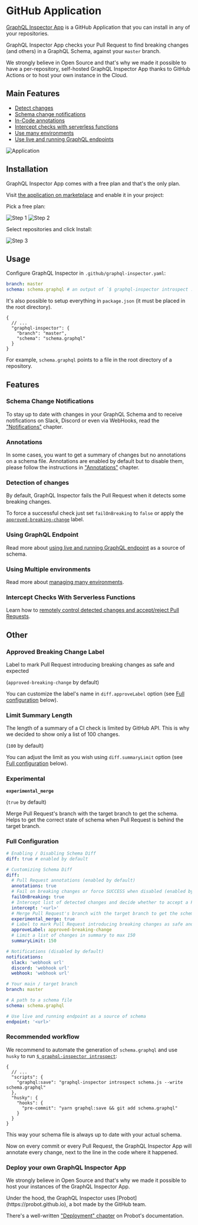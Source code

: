 
# GitHub Application

[GraphQL Inspector App](https://github.com/apps/graphql-inspector) is a GitHub Application that you can install in any
of your repositories.

GraphQL Inspector App checks your Pull Request to find breaking changes (and others) in a GraphQL Schema, against your
`master` branch.

We strongly believe in Open Source and that's why we made it possible to have a per-repository, self-hosted GraphQL
Inspector App thanks to GitHub Actions or to host your own instance in the Cloud.

## Main Features

- [Detect changes](#detection-of-changes)
- [Schema change notifications](#schema-change-notifications)
- [In-Code annotations](#annotations)
- [Intercept checks with serverless functions](../recipes/intercept)
- [Use many environments](../recipes/environments)
- [Use live and running GraphQL endpoints](../recipes/endpoints)

![Application](../../../../public/assets/img/github/app-action.jpg)

## Installation

GraphQL Inspector App comes with a free plan and that's the only plan.

Visit [the application on marketplace](https://github.com/marketplace/graphql-inspector) and enable it in your project:

Pick a free plan:

![Step 1](../../../../public/assets/img/github/app-setup-plan.jpg)
![Step 2](../../../../public/assets/img/github/app-install.jpg)

Select repositories and click Install:

![Step 3](../../../../public/assets/img/github/app-repositories.jpg)

## Usage

Configure GraphQL Inspector in `.github/graphql-inspector.yaml`:

```yaml
branch: master
schema: schema.graphql # an output of `$ graphql-inspector introspect ...`
```

It's also possible to setup everything in `package.json` (it must be placed in the root directory).

```jsonc
{
  // ...
  "graphql-inspector": {
    "branch": "master",
    "schema": "schema.graphql"
  }
}
```

For example, `schema.graphql` points to a file in the root directory of a repository.

## Features

### Schema Change Notifications

To stay up to date with changes in your GraphQL Schema and to receive notifications on Slack, Discord or even via
WebHooks, read the ["Notifications"](../essentials/notifications) chapter.

### Annotations

In some cases, you want to get a summary of changes but no annotations on a schema file. Annotations are enabled by
default but to disable them, please follow the instructions in ["Annotations"](../recipes/annotations) chapter.

### Detection of changes

By default, GraphQL Inspector fails the Pull Request when it detects some breaking changes.

To force a successful check just set `failOnBreaking` to `false` or apply the
[`approved-breaking-change`](#approved-breaking-change-label) label.

### Using GraphQL Endpoint

Read more about [using live and running GraphQL endpoint](../recipes/endpoints) as a source of schema.

### Using Multiple environments

Read more about [managing many environments](../recipes/environments).

### Intercept Checks With Serverless Functions

Learn how to [remotely control detected changes and accept/reject Pull Requests](../recipes/intercept).

## Other

### Approved Breaking Change Label

Label to mark Pull Request introducing breaking changes as safe and expected

(`approved-breaking-change` by default)

You can customize the label's name in `diff.approveLabel` option (see [Full configuration](#full-configuration) below).

### Limit Summary Length

The length of a summary of a CI check is limited by GitHub API. This is why we decided to show only a list of 100
changes.

(`100` by default)

You can adjust the limit as you wish using `diff.summaryLimit` option (see [Full configuration](#full-configuration)
below).

### Experimental

**`experimental_merge`**

(`true` by default)

Merge Pull Request's branch with the target branch to get the schema. Helps to get the correct state of schema when Pull
Request is behind the target branch.

### Full Configuration

```yaml
# Enabling / Disabling Schema Diff
diff: true # enabled by default

# Customizing Schema Diff
diff:
  # Pull Request annotations (enabled by default)
  annotations: true
  # Fail on breaking changes or force SUCCESS when disabled (enabled by default)
  failOnBreaking: true
  # Intercept list of detected changes and decide whether to accept a Pull Request
  intercept: '<url>'
  # Merge Pull Request's branch with the target branch to get the schema (enabled by default)
  experimental_merge: true
  # Label to mark Pull Request introducing breaking changes as safe and expected ('approved-breaking-change' by default)
  approveLabel: approved-breaking-change
  # Limit a list of changes in summary to max 150
  summaryLimit: 150

# Notifications (disabled by default)
notifications:
  slack: 'webhook url'
  discord: 'webhook url'
  webhook: 'webhook url'

# Your main / target branch
branch: master

# A path to a schema file
schema: schema.graphql

# Use live and running endpoint as a source of schema
endpoint: '<url>'
```

### Recommended workflow

We recommend to automate the generation of `schema.graphql` and use `husky` to run
[`$ graphql-inspector introspect`](../essentials/introspect):

```jsonc
{
  // ...
  "scripts": {
    "graphql:save": "graphql-inspector introspect schema.js --write schema.graphql"
  },
  "husky": {
    "hooks": {
      "pre-commit": "yarn graphql:save && git add schema.graphql"
    }
  }
}
```

This way your schema file is always up to date with your actual schema.

Now on every commit or every Pull Request, the GraphQL Inspector App will annotate every change, next to the line in the
code where it happened.

### Deploy your own GraphQL Inspector App

We strongly believe in Open Source and that's why we made it possible to host your instances of the GraphQL Inspector
App.

<Callout>
  Under the hood, the GraphQL Inspector uses [Probot](https://probot.github.io), a bot made by the GitHub team.
</Callout>

There's a well-written ["Deployment" chapter](https://probot.github.io/docs/deployment) on Probot's documentation.
